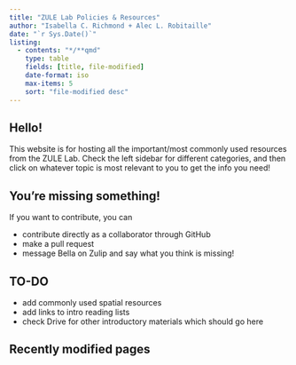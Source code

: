 ```yaml
---
title: "ZULE Lab Policies & Resources"
author: "Isabella C. Richmond + Alec L. Robitaille"
date: "`r Sys.Date()`"
listing:
  - contents: "*/**qmd"
    type: table
    fields: [title, file-modified]
    date-format: iso
    max-items: 5
    sort: "file-modified desc"
---
```


## Hello!

This website is for hosting all the important/most commonly used resources from the ZULE Lab. Check the left sidebar for different categories, and then click on whatever topic is most relevant to you to get the info you need!

## You're missing something!

If you want to contribute, you can  

-   contribute directly as a collaborator through GitHub
-   make a pull request
-   message Bella on Zulip and say what you think is missing!

## TO-DO

-   add commonly used spatial resources
-   add links to intro reading lists
-   check Drive for other introductory materials which should go here

## Recently modified pages
